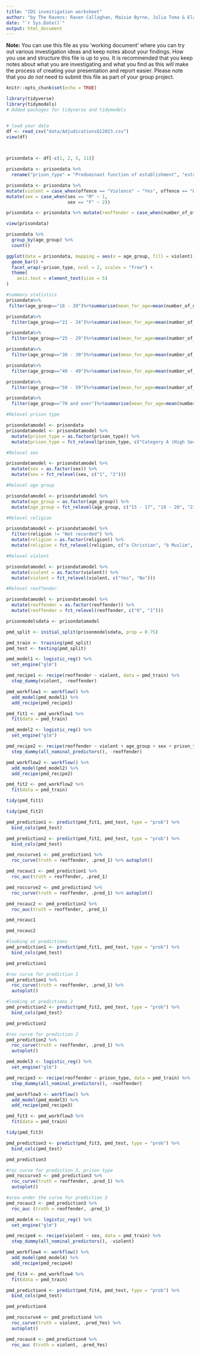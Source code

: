 ```yaml
---
title: "IDS investigation worksheet"
author: "by The Ravens: Raven Callaghan, Maisie Byrne, Julia Toma & Elanna Goldie "
date: "`r Sys.Date()`"
output: html_document
---
```


**Note:** You can use this file as you 'working document' where you can try out various investigation ideas and keep notes about your findings. How you use and structure this file is up to you. It is recommended that you keep notes about what you are investigating and what you find as this will make the process of creating your presentation and report easier. Please note that you _do not_ need to submit this file as part of your group project.



```r
knitr::opts_chunk$set(echo = TRUE)
```


```r
library(tidyverse)
library(tidymodels)
# Added packages for tidyverse and tidymodels



```


```r
# load your data 
df <- read_csv("data/AdjudicationsQ12023.csv")
view(df)

  

```

```r
prisondata <- df[-c(1, 2, 5, 11)]

prisondata <- prisondata %>%
  rename("prison_type" = "Predominant function of establishment", "establishment" = "Establishment", "sex" = "Sex", "age_group" = "Age group", "ethnicity" = "Ethnicity", "religion" = "Religion", "offence" = "Offence", "number_of_offences" = "Count")

prisondata <- prisondata %>% 
mutate(violent = case_when(offence == "Violence" ~ "Yes", offence == "Wilful Damage" ~ "Yes", TRUE ~ "No")) %>%
mutate(sex = case_when(sex == "M" ~ 1,
                       sex == "F" ~ 2))

prisondata <- prisondata %>% mutate(reoffender = case_when(number_of_offences == 1 ~ 0, number_of_offences > 1 ~ 1))

view(prisondata)

prisondata %>%
  group_by(age_group) %>%
  count()

```
```r
ggplot(data = prisondata, mapping = aes(x = age_group, fill = violent)) +
  geom_bar() +
  facet_wrap(~prison_type, ncol = 2, scales = "free") +
  theme(
    axis.text = element_text(size = 5)
)
```

```r
#summary statistics
prisondata%>%
 filter(age_group=="18 - 20")%>%summarise(mean_for_age=mean(number_of_offences,na.rm=TRUE))

prisondata%>%
  filter(age_group=="21 - 24")%>%summarise(mean_for_age=mean(number_of_offences,na.rm=TRUE))

prisondata%>%
  filter(age_group=="25 - 29")%>%summarise(mean_for_age=mean(number_of_offences,na.rm=TRUE))

prisondata%>%
  filter(age_group=="30 - 39")%>%summarise(mean_for_age=mean(number_of_offences,na.rm=TRUE))

prisondata%>%
  filter(age_group=="40 - 49")%>%summarise(mean_for_age=mean(number_of_offences,na.rm=TRUE))

prisondata%>%
  filter(age_group=="50 - 59")%>%summarise(mean_for_age=mean(number_of_offences,na.rm=TRUE))

prisondata%>%
  filter(age_group=="70 and over")%>%summarise(mean_for_age=mean(number_of_offences,na.rm=TRUE))
```

```r
#Relevel prison type

prisondatamodel <- prisondata
prisondatamodel <- prisondatamodel %>% 
  mutate(prison_type = as.factor(prison_type)) %>%
  mutate(prison_type = fct_relevel(prison_type, c("Category A (High Security)", "Category B", "Category C", "Category D (Open)", "Local", "Young Offender Institution (YOI)", "Youth Justice Board", "Female")))

#Relevel sex

prisondatamodel <- prisondatamodel %>%
  mutate(sex = as.factor(sex)) %>%
  mutate(sex = fct_relevel(sex, c("1", "2")))

#Relevel age group

prisondatamodel <- prisondatamodel %>%
  mutate(age_group = as.factor(age_group)) %>%
  mutate(age_group = fct_relevel(age_group, c("15 - 17", "18 - 20", "21 - 24", "25 - 29", "30 - 39", "40 - 49", "50 - 59", "60 - 69", "70 and over")))

#Relevel religion

prisondatamodel <- prisondatamodel %>% 
  filter(religion != "Not recorded") %>%
  mutate(religion = as.factor(religion)) %>%
  mutate(religion = fct_relevel(religion, c("a Christian", "b Muslim", "c Hindu", "d Sikh", "e Buddhist", "f Jewish", "g Other religious groups", "i No religion")))

#Relevel violent

prisondatamodel <- prisondatamodel %>% 
  mutate(violent = as.factor(violent)) %>%
  mutate(violent = fct_relevel(violent, c("Yes", "No")))

#Relevel reoffender

prisondatamodel <- prisondatamodel %>% 
  mutate(reoffender = as.factor(reoffender)) %>%
  mutate(reoffender = fct_relevel(reoffender, c("0", "1")))

prisonmodelsdata <- prisondatamodel
```

```r

pmd_split <- initial_split(prisonmodelsdata, prop = 0.75)

pmd_train <- training(pmd_split)
pmd_test <- testing(pmd_split)
```

```r

pmd_model1 <- logistic_reg() %>%
  set_engine("glm")

pmd_recipe1 <- recipe(reoffender ~ violent, data = pmd_train) %>%
  step_dummy(violent, -reoffender)

pmd_workflow1 <- workflow() %>%
  add_model(pmd_model1) %>%
  add_recipe(pmd_recipe1)

pmd_fit1 <- pmd_workflow1 %>%
  fit(data = pmd_train)
```

```r

pmd_model2 <- logistic_reg() %>%
  set_engine("glm")

pmd_recipe2 <- recipe(reoffender ~ violent + age_group + sex + prison_type + religion, data = pmd_train) %>%
  step_dummy(all_nominal_predictors(), -reoffender)

pmd_workflow2 <- workflow() %>%
  add_model(pmd_model2) %>%
  add_recipe(pmd_recipe2)

pmd_fit2 <- pmd_workflow2 %>%
  fit(data = pmd_train)
```
```r
tidy(pmd_fit1)
```


```r
tidy(pmd_fit2)
```


```r

pmd_prediction1 <- predict(pmd_fit1, pmd_test, type = "prob") %>%
  bind_cols(pmd_test)

pmd_prediction2 <- predict(pmd_fit2, pmd_test, type = "prob") %>%
  bind_cols(pmd_test)

pmd_roccurve1 <- pmd_prediction1 %>%
  roc_curve(truth = reoffender, .pred_1) %>% autoplot()

pmd_rocauc1 <- pmd_prediction1 %>%
  roc_auc(truth = reoffender, .pred_1)

pmd_roccurve2 <- pmd_prediction2 %>%
  roc_curve(truth = reoffender, .pred_1) %>% autoplot()

pmd_rocauc2 <- pmd_prediction2 %>%
  roc_auc(truth = reoffender, .pred_1)

pmd_rocauc1

pmd_rocauc2
```

```r
#looking at predictions
pmd_prediction1 <- predict(pmd_fit1, pmd_test, type = "prob") %>%
  bind_cols(pmd_test)

pmd_prediction1
```

```r
#roc curve for prediction 1
pmd_prediction1 %>%
  roc_curve(truth = reoffender, .pred_1) %>%
  autoplot()
```

```r
#looking at predictions 2
pmd_prediction2 <- predict(pmd_fit2, pmd_test, type = "prob") %>%
  bind_cols(pmd_test)

pmd_prediction2
```
```r
#roc curve for prediction 2
pmd_prediction2 %>%
  roc_curve(truth = reoffender, .pred_1) %>%
  autoplot()

```

```r

pmd_model3 <- logistic_reg() %>%
  set_engine("glm")

pmd_recipe3 <- recipe(reoffender ~ prison_type, data = pmd_train) %>%
  step_dummy(all_nominal_predictors(), -reoffender)

pmd_workflow3 <- workflow() %>%
  add_model(pmd_model3) %>%
  add_recipe(pmd_recipe3)

pmd_fit3 <- pmd_workflow3 %>%
  fit(data = pmd_train)
```

```r
tidy(pmd_fit3)
```

```r
pmd_prediction3 <- predict(pmd_fit3, pmd_test, type = "prob") %>%
  bind_cols(pmd_test)

pmd_prediction3
```


```r
#roc curve for prediction 3, prison type
pmd_roccurve3 <- pmd_prediction3 %>%
  roc_curve(truth = reoffender, .pred_1) %>%
  autoplot()
```

```r
#area under the curve for prediction 3
pmd_rocauc3 <- pmd_prediction3 %>%
  roc_auc (truth = reoffender, .pred_1)
```

```r
pmd_model4 <- logistic_reg() %>%
  set_engine("glm")

pmd_recipe4 <- recipe(violent ~ sex, data = pmd_train) %>%
  step_dummy(all_nominal_predictors(), -violent)

pmd_workflow4 <- workflow() %>%
  add_model(pmd_model4) %>%
  add_recipe(pmd_recipe4)

pmd_fit4 <- pmd_workflow4 %>%
  fit(data = pmd_train)
```

```r
pmd_prediction4 <- predict(pmd_fit4, pmd_test, type = "prob") %>%
  bind_cols(pmd_test)

pmd_prediction4
```


```r
pmd_roccurve4 <- pmd_prediction4 %>%
  roc_curve(truth = violent, .pred_Yes) %>%
  autoplot()
```
```r
pmd_rocauc4 <- pmd_prediction4 %>%
  roc_auc (truth = violent, .pred_Yes)
```

